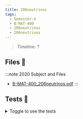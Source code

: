 ```yaml
---
title: 206neutrinos
tags:
  - Semester-4
  - B-MAT-400
  - 206neutrinos
  - 206neutrinos
---
```

> Timeline: ?


## Files 📂

:::note 2020 Subject and Files
- [B-MAT-400_206neutrinos.pdf](https://github.com/Studio-17/Epitech-Subjects/raw/main/Semester-4/B-MAT-400/206neutrinos/206neutrinos/B-MAT-400_206neutrinos.pdf)
:::

## Tests 🤖
<details>
  <summary>Toggle to see the tests</summary>
  <div>
Yo
  </div>
</details>

